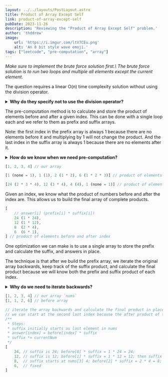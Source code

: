 ```yaml
---
layout: ../../layouts/PostLayout.astro
title: Product of Array Except Self
link: product-of-array-except-self
pubDate: 2023-11-26
description: 'Reviewing the "Product of Array Except Self" problem.'
author: 'thddrew'
image:
    url: 'https://i.imgur.com/ltV7CEu.png'
    alt: 'An 8 bit style wave emoji.'
tags: ["leetcode", "pre-computation", "array"]
---
```


<i>
Make sure to implement the brute force solution first.\
The brute force solution is to run two loops and multiple all elements except the current element.
</i>

The question requires a linear O(n) time complexity solution without using the division operator.

<details>
    <summary><b>Why do they specify not to use the division operator?</b></summary>
    <blockquote>
    I suspect its to force us to consider the pre-computation method.
    </blockquote>
</details>

The pre-computation method is to calculate and store the product of elements before and after a given index.
This can be done with a single loop each and we refer to them as prefix and suffix arrays.

Note: the first index in the prefix array is always 1 because there are no elements before it and multiplying by 1 will not change the product.
And the last index in the suffix array is always 1 because there are no elements after it.

<details>
    <summary><b>How do we know when we need pre-computation?</b></summary>
    <blockquote>
        One way we can tell is that the answer involves using multiple elements in one output ex. the products.
        We know the naive, brute force method requires us to iterate through the array for each number.
        A thought I had was, what if we could store the products beforehand? Kind of like the hashmap used in two sum.

        Iterate once to store the prefix products `{ [index] : prefixProduct }`\
        Iterate again to store the suffix products `{ [index] : suffixProduct }` (done in reverse) \
        Then iterate a third time to build the final array of products.
        ```typescript
        [
            prefix[0] * suffix[0],
            prefix[1] * suffix[1],
            prefix[2] * suffix[2],
            prefix[3] * suffix[3],
        ]
        ```

        The below method in this post is a bit more efficient because we can build the final array of products in place and don't need 2 hashmaps.
    </blockquote>
</details>

```typescript
[1, 2, 3, 4] // our array

[1 (none = 1), 1 (1), 2 (1 * 2), 6 (1 * 2 * 3)] // product of elements before an index

[24 (2 * 3 * 4), 12 (3 * 4), 4 (4), 1 (none = 1)] // product of elements after an index
```

Given an index, we know what the product of numbers before and after the index are.
This allows us to build the final array of complete products.

```typescript
[
    // answer[i] (prefix[i] * suffix[i])
    24 (1 * 24),
    12 (1 * 12),
    8  (2 * 4),
    6  (6 * 1),
] // product of elements before and after index
```

One optimization we can make is to use a single array to store the prefix and calculate the suffix, and answers in place.

The technique is that after we build the prefix array, we iterate the original array backwards, keep track of the suffix product,
and calculate the final product because we will know both the prefix and suffix product of each index.

<details>
    <summary><b>Why do we need to iterate backwards?</b></summary>
    <blockquote>
        Iterating backwards allows us to calculate the suffix products for an index without iterating the tail end of the array each time.
        Its the same principle as building the prefix array except in reverse.
    </blockquote>
</details>

```typescript
[1, 2, 3, 4] // our array `nums`
[1, 1, 2, 6] // before array

// iterate the array backwards and calculate the final product in place
// we can start at the second last index because the after product of the last index is always 1
/**
 * Steps:
 * suffix initially starts as last element in nums
 * answer[index] = before[index] * suffix
 * suffix *= currentNum
 */
[
    24, // suffix is 24; before[0] * suffix = 1 * 24 = 24;
    12, // suffix is 12; before[1] * suffix = 1 * 12 = 12; then suffix *= nums[1] = 12 * 2 = 24
    8,  // suffix starts at nums[3] 4; before[2] * suffix = 2 * 4 = 8; then suffix *= nums[2] = 4 * 3 = 12
    6,  // fixed
]
```
